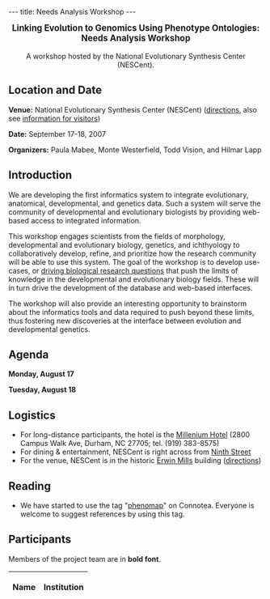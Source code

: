 ---
title: Needs Analysis Workshop
---

<center><big>'''Linking Evolution to Genomics Using Phenotype Ontologies:'''<br/>'''Needs Analysis Workshop'''</big><br/><br/>A workshop hosted by the National Evolutionary Synthesis Center (NESCent).</center>

==Location and Date==

'''Venue:''' National Evolutionary Synthesis Center (NESCent) (<span class="plainlinks">[http://www.nescent.org/about/directions.php directions]</span>, also see <span class="plainlinks">[http://www.nescent.org/about/information.php information for visitors]</span>)

'''Date:''' September 17-18, 2007 

'''Organizers:''' Paula Mabee, Monte Westerfield, Todd Vision, and Hilmar Lapp

==Introduction==

We are developing the first informatics system to integrate evolutionary, anatomical, developmental, and genetics data.  Such a system will serve the community of developmental and evolutionary biologists by providing web-based access to integrated information.

This workshop engages scientists from the fields of morphology, developmental and evolutionary biology, genetics, and ichthyology to collaboratively develop, refine, and prioritize how the research community will be able to use this system.  The goal of the workshop is to develop use-cases, or [[Driving Research Questions|driving biological research questions]] that push the limits of knowledge in the developmental and evolutionary biology fields. These will in turn drive the development of the database and web-based interfaces.
 
The workshop will also provide an interesting opportunity to brainstorm about the informatics tools and data required to push beyond these limits, thus fostering new discoveries at the interface between evolution and developmental genetics.

==Agenda==

'''Monday, August 17'''


'''Tuesday, August 18'''

==Logistics==

* For long-distance participants, the hotel is the [http://www.millenniumhotels.com/MCIL.nsf/LU_HOTELDOC/113$$HotelDescription?OpenDocument Millenium Hotel] (2800 Campus Walk Ave, Durham, NC  27705; tel. (919) 383-8575)
* For dining & entertainment, NESCent is right across from [http://www.ninthst.com/ Ninth Street]
* For the venue, NESCent is in the historic [http://www.owdna.org/mill.htm Erwin Mills] building (<span class="plainlinks">[http://www.nescent.org/about/directions.php directions]</span>)

==Reading==

* We have started to use the tag "<span class="plainlinks">[http://www.connotea.org/tag/phenomap phenomap]</span>" on Connotea. Everyone is welcome to suggest references by using this tag.

==Participants==

Members of the project team are in '''bold font'''.

{| border="1" cellpadding="3" cellspacing="0"
|-
! Name !! Institution
{{EventParticipant|Abzhanov|Arhat|abzhanov@fas.harvard.edu|Department of Organismic and Evolutionary Biology, Harvard University|}}
{{EventParticipant|Balhoff|Jim|balhoff@nescent.org|NESCent|'''}}
{{EventParticipant|Dahdul|Wasila|dahdul@acnatsci.org|Department of Ichthyology, Academy of Natural Sciences|'''}}
{{EventParticipant|Hanken|Jim|hanken@oeb.harvard.edu|Museum of Comparative Zoology, Harvard University|}}
{{EventParticipant|Hoekstra|Hopi|hoekstra@oeb.harvard.edu|Department of Organismic and Evolutionary Biology, Harvard University|}}
{{EventParticipant|Hofmann|Hans|hans@mail.utexas.edu|Dept. Integrative Biology, University of Texas at Austin|}}
{{EventParticipant|Jockusch|Elizabeth|elizabeth.jockusch@uconn.edu|Department of Ecology & Evolutionary Biology, University of Connecticut|}}
{{EventParticipant|Kellogg|Elizabeth|kellogge@msx.umsl.edu|Dept. of Biology, University of Missouri - St. Louis|}}
{{EventParticipant|Kimmel|Chuck|kimmel@uoneuro.uoregon.edu|Institute of Neuroscience, University of Oregon|}}
{{EventParticipant|Lapp|Hilmar|hlapp@nescent.org|NESCent|'''}}
{{EventParticipant|Lundberg|John|lundberg@acnatsci.org |Department of Ichthyology, Academy of Natural Sciences|'''}}
{{EventParticipant|Mabee|Paula|pmabee@usd.edu|University of South Dakota|'''}}
{{EventParticipant|Midford|Peter|petermidford@yahoo.com|Dept. of Ecology and Evolutionary Biology, Univ. of Kansas|'''}}
{{EventParticipant|Naylor|Gavin|naylor@csit.fsu.edu|Dept. of Biological Science, Florida State University|}}
{{EventParticipant|Stern|David|dstern@princeton.edu|Department of Ecology and Evolutionary Biology, Princeton University|}}
{{EventParticipant|Vision|Todd|tjv@bio.unc.edu|NESCent, and Department of Biology, University of North Carolina at Chapel Hill|'''}}
{{EventParticipant|Wagner|Gunter|gunter.wagner@yale.edu|Yale University|}}
{{EventParticipant|Westerfield|Monte|monte@uoneuro.uoregon.edu|Zebrafish Information Network (ZFIN) and Institute of Neuroscience, University of Oregon|'''}}
|}